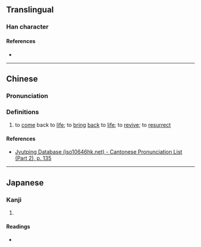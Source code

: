 {{character info}}
==Translingual==

===Han character===
{{Han char|rn=78|rad=歹|as=05|sn=9|four=|canj=MNHQM|ids=⿰歹生}}

====References====
* {{Han ref|kx=0579.540|dkj=16420|dj=0972.090|hdz=21383.190|uh=6B85|ud=27525}}

----

==Chinese==
{{zh-forms|t=復活}}

===Pronunciation===
{{zh-pron
|m=shēng
|c=sang1
|mc=y
|oc=y
|cat=
}}

===Definitions===
{{zh-hanzi}}

# {{lb|zh|intransitive}} to [[come]] back to [[life]]; {{lb|zh|transitive}} to [[bring]] [[back]] to [[life]]; to [[revive]]; to [[resurrect]]

====References====
* [http://www.iso10646hk.net/jp/document/download.jsp Jyutping Database (iso10646hk.net) - Cantonese Pronunciation List (Part 2), p. 135]

----

==Japanese==

===Kanji===
{{ja-kanji|grade=|rs=歹05}}

# {{rfdef|ja|sort=歹05}}

====Readings====
* {{ja-readings|on=そう,しょう|kun=よみがえる}}